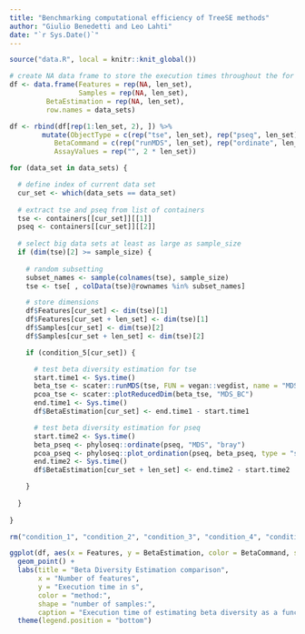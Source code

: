 ```yaml
---
title: "Benchmarking computational efficiency of TreeSE methods"
author: "Giulio Benedetti and Leo Lahti"
date: "`r Sys.Date()`"
---
```


```r
source("data.R", local = knitr::knit_global())
```

```r
# create NA data frame to store the execution times throughout the for loop
df <- data.frame(Features = rep(NA, len_set),
                 Samples = rep(NA, len_set),
		 BetaEstimation = rep(NA, len_set),
		 row.names = data_sets)

df <- rbind(df[rep(1:len_set, 2), ]) %>%
        mutate(ObjectType = c(rep("tse", len_set), rep("pseq", len_set)),
	       BetaCommand = c(rep("runMDS", len_set), rep("ordinate", len_set)),
	       AssayValues = rep("", 2 * len_set))
```

```r
for (data_set in data_sets) {

  # define index of current data set
  cur_set <- which(data_sets == data_set)
  
  # extract tse and pseq from list of containers
  tse <- containers[[cur_set]][[1]]
  pseq <- containers[[cur_set]][[2]]
  
  # select big data sets at least as large as sample_size
  if (dim(tse)[2] >= sample_size) {
  
    # random subsetting
    subset_names <- sample(colnames(tse), sample_size)
    tse <- tse[ , colData(tse)@rownames %in% subset_names]

    # store dimensions
    df$Features[cur_set] <- dim(tse)[1]
    df$Features[cur_set + len_set] <- dim(tse)[1]
    df$Samples[cur_set] <- dim(tse)[2]
    df$Samples[cur_set + len_set] <- dim(tse)[2]

    if (condition_5[cur_set]) {

      # test beta diversity estimation for tse
      start.time1 <- Sys.time()
      beta_tse <- scater::runMDS(tse, FUN = vegan::vegdist, name = "MDS_BC", exprs_values = df$AssayValues[cur_set])
      pcoa_tse <- scater::plotReducedDim(beta_tse, "MDS_BC")
      end.time1 <- Sys.time()
      df$BetaEstimation[cur_set] <- end.time1 - start.time1

      # test beta diversity estimation for pseq
      start.time2 <- Sys.time()
      beta_pseq <- phyloseq::ordinate(pseq, "MDS", "bray")
      pcoa_pseq <- phyloseq::plot_ordination(pseq, beta_pseq, type = "samples")
      end.time2 <- Sys.time()
      df$BetaEstimation[cur_set + len_set] <- end.time2 - start.time2

    }
  
  }
  
}

rm("condition_1", "condition_2", "condition_3", "condition_4", "condition_5")
```

```r
ggplot(df, aes(x = Features, y = BetaEstimation, color = BetaCommand, shape = as.factor(Samples))) +
  geom_point() +
  labs(title = "Beta Diversity Estimation comparison",
       x = "Number of features",
       y = "Execution time in s",
       color = "method:",
       shape = "number of samples:",
       caption = "Execution time of estimating beta diversity as a function of number of features") +
  theme(legend.position = "bottom")
```
